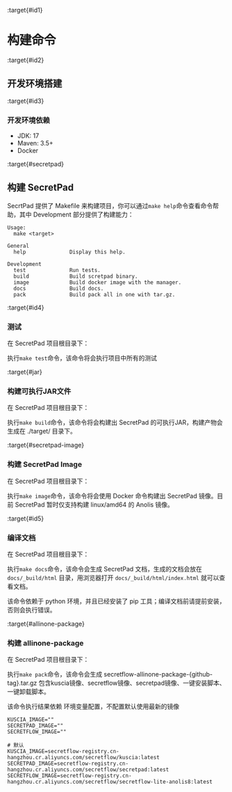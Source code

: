 :target{#id1}

# 构建命令

:target{#id2}

## 开发环境搭建

:target{#id3}

### 开发环境依赖

- JDK: 17
- Maven: 3.5+
- Docker

:target{#secretpad}

## 构建 SecretPad

SecrtPad 提供了 Makefile 来构建项目，你可以通过`make help`命令查看命令帮助，其中 Development 部分提供了构建能力：

```shell
Usage:
  make <target>

General
  help              Display this help.

Development
  test              Run tests.
  build             Build scretpad binary.
  image             Build docker image with the manager.
  docs              Build docs.
  pack              Build pack all in one with tar.gz.
```

:target{#id4}

### 测试

在 SecretPad 项目根目录下：

执行`make test`命令，该命令将会执行项目中所有的测试

:target{#jar}

### 构建可执行JAR文件

在 SecretPad 项目根目录下：

执行`make build`命令，该命令将会构建出 SecretPad 的可执行JAR，构建产物会生成在 ./target/ 目录下。

:target{#secretpad-image}

### 构建 SecretPad Image

在 SecretPad 项目根目录下：

执行`make image`命令，该命令将会使用 Docker 命令构建出 SecretPad 镜像。目前 SecretPad 暂时仅支持构建 linux/amd64 的 Anolis 镜像。

:target{#id5}

### 编译文档

在 SecretPad 项目根目录下：

执行`make docs`命令，该命令会生成 SecretPad 文档，生成的文档会放在 `docs/_build/html` 目录，用浏览器打开 `docs/_build/html/index.html` 就可以查看文档。

该命令依赖于 python 环境，并且已经安装了 pip 工具；编译文档前请提前安装，否则会执行错误。

:target{#allinone-package}

### 构建 allinone-package

在 SecretPad 项目根目录下：

执行`make pack`命令，该命令会生成 secretflow-allinone-package-\{github-tag}.tar.gz
包含kuscia镜像、secretflow镜像、secretpad镜像、一键安装脚本、一键卸载脚本。

该命令执行结果依赖 环境变量配置，不配置默认使用最新的镜像

```shell
KUSCIA_IMAGE=""
SECRETPAD_IMAGE=""
SECRETFLOW_IMAGE=""

# 默认
KUSCIA_IMAGE=secretflow-registry.cn-hangzhou.cr.aliyuncs.com/secretflow/kuscia:latest
SECRETPAD_IMAGE=secretflow-registry.cn-hangzhou.cr.aliyuncs.com/secretflow/secretpad:latest
SECRETFLOW_IMAGE=secretflow-registry.cn-hangzhou.cr.aliyuncs.com/secretflow/secretflow-lite-anolis8:latest
```
